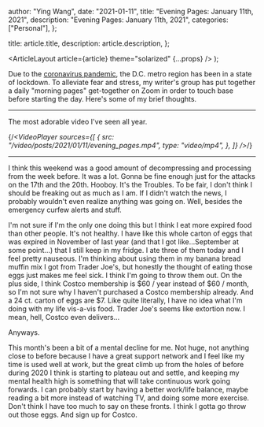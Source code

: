 
  author: "Ying Wang",
  date: "2021-01-11",
  title: "Evening Pages: January 11th, 2021",
  description: "Evening Pages: January 11th, 2021",
  categories: ["Personal"],
};

  title: article.title,
  description: article.description,
};

  <ArticleLayout article={article} theme="solarized" {...props} />
);

Due to the [coronavirus
pandemic](https://en.wikipedia.org/wiki/2019-20_coronavirus_pandemic), the D.C.
metro region has been in a state of lockdown. To alleviate fear and stress, my
writer's group has put together a daily "morning pages" get-together on Zoom in
order to touch base before starting the day. Here's some of my brief thoughts.

---

The most adorable video I've seen all year.

{/*<VideoPlayer
  sources={[
    {
      src: "/video/posts/2021/01/11/evening_pages.mp4",
      type: "video/mp4",
    },
  ]}
/>*/}

---

I think this weekend was a good amount of decompressing and processing from the
week before. It was a lot. Gonna be fine enough just for the attacks on the 17th
and the 20th. Hooboy. It's the Troubles. To be fair, I don't think I should be
freaking out as much as I am. If I didn't watch the news, I probably wouldn't
even realize anything was going on. Well, besides the emergency curfew alerts
and stuff.

I'm not sure if I'm the only one doing this but I think I eat more expired food
than other people. It's not healthy. I have like this whole carton of eggs that
was expired in November of last year (and that I got like...September at some
point...) that I still keep in my fridge. I ate three of them today and I feel
pretty nauseous. I'm thinking about using them in my banana bread muffin mix I
got from Trader Joe's, but honestly the thought of eating those eggs just makes
me feel sick. I think I'm going to throw them out. On the plus side, I think
Costco membership is $60 / year instead of $60 / month, so I'm not sure why I
haven't purchased a Costco membership already. And a 24 ct. carton of eggs are
$7. Like quite literally, I have no idea what I'm doing with my life vis-a-vis
food. Trader Joe's seems like extortion now. I mean, hell, Costco even
delivers...

Anyways.

This month's been a bit of a mental decline for me. Not huge, not anything close
to before because I have a great support network and I feel like my time is used
well at work, but the great climb up from the holes of before during 2020 I
think is starting to plateau out and settle, and keeping my mental health high
is something that will take continuous work going forwards. I can probably start
by having a better work/life balance, maybe reading a bit more instead of
watching TV, and doing some more exercise. Don't think I have too much to say on
these fronts. I think I gotta go throw out those eggs. And sign up for Costco.
